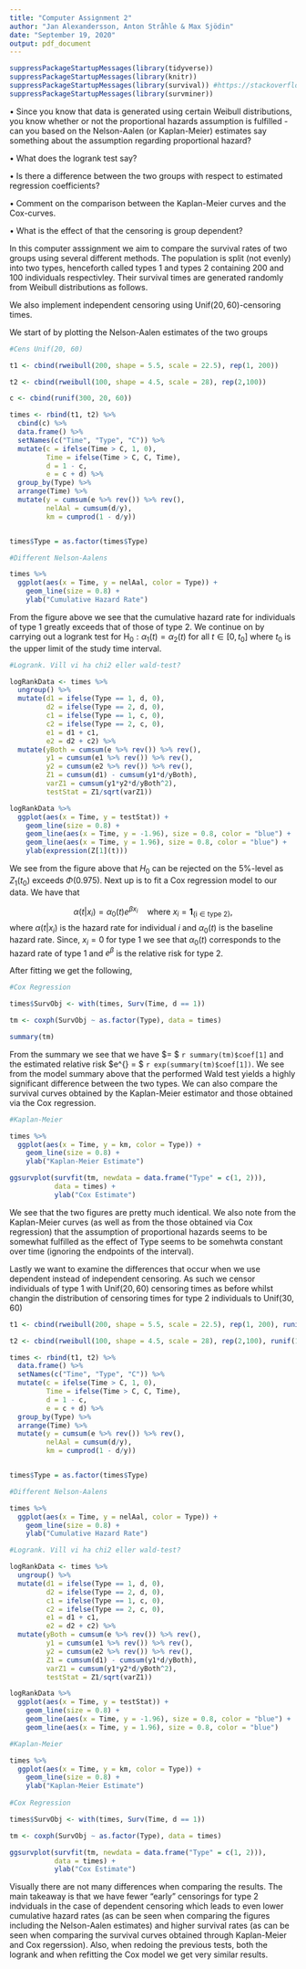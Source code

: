 ```yaml
---
title: "Computer Assignment 2"
author: "Jan Alexandersson, Anton Stråhle & Max Sjödin"
date: "September 19, 2020"
output: pdf_document
---
```


```r
suppressPackageStartupMessages(library(tidyverse))
suppressPackageStartupMessages(library(knitr))
suppressPackageStartupMessages(library(survival)) #https://stackoverflow.com/questions/35207624/package-pbkrtest-is-not-available-for-r-version-3-2-2
suppressPackageStartupMessages(library(survminer))
```

• Since you know that data is generated using certain Weibull distributions,
you know whether or not the proportional hazards assumption is fulfilled -
can you based on the Nelson-Aalen (or Kaplan-Meier) estimates say something about the assumption regarding proportional hazard?

• What does the logrank test say?

• Is there a difference between the two groups with respect to estimated
regression coefficients?

• Comment on the comparison between the Kaplan-Meier curves and the
Cox-curves.

• What is the effect of that the censoring is group dependent?

In this computer asssignment we aim to compare the survival rates of two groups using several different methods. The population is split (not evenly) into two types, henceforth called types 1 and types 2 containing 200 and 100 individuals respectivley. Their survival times are generated randomly from Weibull distributions as follows.

\begin{align*}
  T_i^{(1)} &\sim \text{WB}(5.5, 22.5) \\
  T_i^{(2)} &\sim \text{WB}(4.5, 28)
\end{align*}

We also implement independent censoring using $\text{Unif}(20,60)$-censoring times.

We start of by plotting the Nelson-Aalen estimates of the two groups

```r

#Cens Unif(20, 60)

t1 <- cbind(rweibull(200, shape = 5.5, scale = 22.5), rep(1, 200))

t2 <- cbind(rweibull(100, shape = 4.5, scale = 28), rep(2,100))

c <- cbind(runif(300, 20, 60))

times <- rbind(t1, t2) %>%
  cbind(c) %>% 
  data.frame() %>% 
  setNames(c("Time", "Type", "C")) %>% 
  mutate(c = ifelse(Time > C, 1, 0),
         Time = ifelse(Time > C, C, Time),
         d = 1 - c,
         e = c + d) %>% 
  group_by(Type) %>% 
  arrange(Time) %>% 
  mutate(y = cumsum(e %>% rev()) %>% rev(),
         nelAal = cumsum(d/y),
         km = cumprod(1 - d/y)) 


times$Type = as.factor(times$Type)

#Different Nelson-Aalens

times %>%
  ggplot(aes(x = Time, y = nelAal, color = Type)) +
    geom_line(size = 0.8) +
    ylab("Cumulative Hazard Rate")

```

From the figure above we see that the cumulative hazard rate for individuals of type 1 greatly exceeds that of those of type 2. We continue on by carrying out a logrank test for $\text{H}_0: \alpha_1(t) = \alpha_2(t)$ for all $t \in [0, t_0]$ where $t_0$ is the upper limit of the study time interval.

```r

#Logrank. Vill vi ha chi2 eller wald-test?

logRankData <- times %>% 
  ungroup() %>% 
  mutate(d1 = ifelse(Type == 1, d, 0),
         d2 = ifelse(Type == 2, d, 0),
         c1 = ifelse(Type == 1, c, 0),
         c2 = ifelse(Type == 2, c, 0),
         e1 = d1 + c1,
         e2 = d2 + c2) %>% 
  mutate(yBoth = cumsum(e %>% rev()) %>% rev(),
         y1 = cumsum(e1 %>% rev()) %>% rev(),
         y2 = cumsum(e2 %>% rev()) %>% rev(),
         Z1 = cumsum(d1) - cumsum(y1*d/yBoth),
         varZ1 = cumsum(y1*y2*d/yBoth^2),
         testStat = Z1/sqrt(varZ1))

logRankData %>% 
  ggplot(aes(x = Time, y = testStat)) +
    geom_line(size = 0.8) +
    geom_line(aes(x = Time, y = -1.96), size = 0.8, color = "blue") +
    geom_line(aes(x = Time, y = 1.96), size = 0.8, color = "blue") +
    ylab(expression(Z[1](t)))

```

We see from the figure above that $H_0$ can be rejected on the 5%-level as $Z_1(t_0)$ exceeds $\Phi(0.975)$. Next up is to fit a Cox regression model to our data. We have that

$$
\alpha(t|x_i) = \alpha_0(t)e^{\beta x_i} \quad \text{where } x_i = \mathbf{1}_{\{\text{i}\in\text{type 2}\}},
$$
where $\alpha (t|x_i)$ is the hazard rate for individual $i$ and $\alpha_0(t)$ is the baseline hazard rate. Since, $x_i = 0$ for type $1$ we see that $\alpha_0(t)$ corresponds to the hazard rate of type $1$ and $e^{\beta}$ is the relative risk for type $2$. 

After fitting we get the following,

```r
#Cox Regression

times$SurvObj <- with(times, Surv(Time, d == 1))

tm <- coxph(SurvObj ~ as.factor(Type), data = times)

summary(tm)

```

From the summary we see that we have $\hat \beta = $ `r summary(tm)$coef[1]` and the estimated relative risk $e^{\hat \beta} = $ `r exp(summary(tm)$coef[1])`.
We see from the model summary above that the performed Wald test yields a highly significant difference between the two types. We can also compare the survival curves obtained by the Kaplan-Meier estimator and those obtained via the Cox regression. 

```r

#Kaplan-Meier

times %>% 
  ggplot(aes(x = Time, y = km, color = Type)) +
    geom_line(size = 0.8) +
    ylab("Kaplan-Meier Estimate")

ggsurvplot(survfit(tm, newdata = data.frame("Type" = c(1, 2))), 
           data = times) +
           ylab("Cox Estimate")

```

We see that the two figures are pretty much identical. We also note from the Kaplan-Meier curves (as well as from the those obtained via Cox regression) that the assumption of proportional hazards seems to be somewhat fulfilled as the effect of Type seems to be somehwta constant over time (ignoring the endpoints of the interval).

\newpage

Lastly we want to examine the differences that occur when we use dependent instead of independent censoring. As such we censor individuals of type 1 with $\text{Unif}(20,60)$ censoring times as before whilst changin the distribution of censoring times for type 2 individuals to $\text{Unif}(30,60)$ 


```r

t1 <- cbind(rweibull(200, shape = 5.5, scale = 22.5), rep(1, 200), runif(200, 20, 60))

t2 <- cbind(rweibull(100, shape = 4.5, scale = 28), rep(2,100), runif(100, 30, 60))

times <- rbind(t1, t2) %>%
  data.frame() %>% 
  setNames(c("Time", "Type", "C")) %>% 
  mutate(c = ifelse(Time > C, 1, 0),
         Time = ifelse(Time > C, C, Time),
         d = 1 - c,
         e = c + d) %>% 
  group_by(Type) %>% 
  arrange(Time) %>% 
  mutate(y = cumsum(e %>% rev()) %>% rev(),
         nelAal = cumsum(d/y),
         km = cumprod(1 - d/y)) 


times$Type = as.factor(times$Type)

#Different Nelson-Aalens

times %>%
  ggplot(aes(x = Time, y = nelAal, color = Type)) +
    geom_line(size = 0.8) +
    ylab("Cumulative Hazard Rate")

#Logrank. Vill vi ha chi2 eller wald-test?

logRankData <- times %>% 
  ungroup() %>% 
  mutate(d1 = ifelse(Type == 1, d, 0),
         d2 = ifelse(Type == 2, d, 0),
         c1 = ifelse(Type == 1, c, 0),
         c2 = ifelse(Type == 2, c, 0),
         e1 = d1 + c1,
         e2 = d2 + c2) %>% 
  mutate(yBoth = cumsum(e %>% rev()) %>% rev(),
         y1 = cumsum(e1 %>% rev()) %>% rev(),
         y2 = cumsum(e2 %>% rev()) %>% rev(),
         Z1 = cumsum(d1) - cumsum(y1*d/yBoth),
         varZ1 = cumsum(y1*y2*d/yBoth^2),
         testStat = Z1/sqrt(varZ1))

logRankData %>% 
  ggplot(aes(x = Time, y = testStat)) +
    geom_line(size = 0.8) +
    geom_line(aes(x = Time, y = -1.96), size = 0.8, color = "blue") +
    geom_line(aes(x = Time, y = 1.96), size = 0.8, color = "blue")

#Kaplan-Meier

times %>% 
  ggplot(aes(x = Time, y = km, color = Type)) +
    geom_line(size = 0.8) +
    ylab("Kaplan-Meier Estimate")
  
#Cox Regression

times$SurvObj <- with(times, Surv(Time, d == 1))

tm <- coxph(SurvObj ~ as.factor(Type), data = times)

ggsurvplot(survfit(tm, newdata = data.frame("Type" = c(1, 2))), 
           data = times) +
           ylab("Cox Estimate")

```

Visually there are not many differences when comparing the results. The main takeaway is that we have fewer "early" censorings for type 2 indviduals in the case of dependent censoring which leads to even lower cumulative hazard rates (as can be seen when comparing the figures including the Nelson-Aalen estimates) and higher survival rates (as can be seen when comparing the survival curves obtained through Kaplan-Meier and Cox regerssion). Also, when redoing the previous tests, both the logrank and when refitting the Cox model we get very similar results. 
